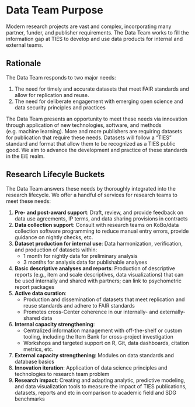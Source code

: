 # Data Team Purpose {#dt-purpose}

Modern research projects are vast and complex, incorporating many partner, funder, and publisher requirements. The Data Team works to fill the information gap at TIES to develop and use data products for internal and external teams.

## Rationale

The Data Team responds to two major needs:

1. The need for timely and accurate datasets that meet FAIR standards and allow for replication and reuse. 
1. The need for deliberate engagement with emerging open science and data security principles and practices

The Data Team presents an opportunity to meet these needs via innovation through application of new technologies, software, and methods (e.g. machine learning). More and more publishers are requiring datasets for publication that require these needs. Datasets will follow a “TIES” standard and format that allow them to be recognized as a TIES public good. We aim to advance the development and practice of these standards in the EiE realm.

## Research Lifecyle Buckets

The Data Team answers these needs by thoroughly integrated into the research lifecycle. We offer a handful of services for research teams to meet these needs:

1. **Pre- and post-award support**: Draft, review, and provide feedback on data use agreements, IP terms, and data sharing provisions in contracts
1. **Data collection support**: Consult with research teams on KoBo/data collection software programming to reduce manual entry errors, provide guidance on nightly checks, etc.
1. **Dataset production for internal use**: Data harmonization, verification, and production of datasets within:
    - 1 month for nightly data for preliminary analysis
    - 3 months for analysis data for publishable analyses
1. **Basic descriptive analyses and reports**: Production of descriptive reports (e.g., item and scale descriptives, data visualizations) that can be used internally and shared with partners; can link to psychometric report packages
1. **Active data curation**: 
    - Production and dissemination of datasets that meet replication and reuse standards and adhere to FAIR standards
    - Promotes cross-Center coherence in our internally- and externally-shared data
1. **Internal capacity strengthening**:
    - Centralized information management with off-the-shelf or custom tooling, including the Item Bank for cross-project investigation
    - Workshops and targeted support on R, Git, data dashboards, citation metrics, etc.
1. **External capacity strengthening**: Modules on data standards and database basics
1. **Innovation iteration**: Application of data science principles and technologies to research team problem
1. **Research impact**: Creating and adapting analytic, predictive modeling, and data visualization tools to measure the impact of TIES publications, datasets, reports and etc in comparison to academic field and SDG benchmarks
